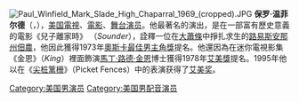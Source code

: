 [[File:Paul_Winfield_Mark_Slade_High_Chaparral_1969_(cropped).JPG|thumb]]
'''保罗·温菲尔德'''（{{lang-en|'''Paul Winfield'''}}，{{bd|1939年|5月22日|2004年|3月7日}}），[[美国|美国]][[電視|電視]]、[[電影|電影]]、[[舞台|舞台]][[演员|演员]]。他最著名的演出，是在一部富有歷史意義的電影《兒子離家時》 （''Sounder''），詮釋一位在[[大蕭條|大蕭條]]中掙扎求生的[[路易斯安那州|路易斯安那州]][[佃農|佃農]]，他因此獲得1973年[[奧斯卡最佳男主角獎|奧斯卡最佳男主角獎]]提名。他還因為在迷你電視影集《金恩》（''King''）裡面飾演[[馬丁·路德·金恩|馬丁·路德·金恩]]博士獲得1978年[[艾美獎|艾美獎]]提名。1995年他以在《[[尖桩篱栅|尖桩篱栅]]》（Picket Fences）中的表演获得了[[艾美奖|艾美奖]]。
{{黄金时段艾美奖剧情类最佳男客串演员}}

{{美国人物小作品}}
{{Authority control}}
{{DEFAULTSORT:Winfield, Paul}}
[[Category:美国男演员|Category:美国男演员]]
[[Category:美国男配音演员|Category:美国男配音演员]]